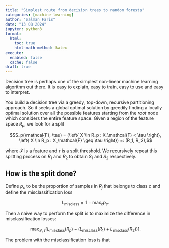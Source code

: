 ```yaml
---
title: "Simplest route from decision trees to random forests"
categories: [machine-learning]
author: "Salman Faris"
date: "13 08 2024"
jupyter: python3
format:
  html:
    toc: true
    html-math-method: katex
execute: 
  enabled: false
  cache: false
draft: true
---
```


Decision tree is perhaps one of the simplest non-linear machine learning algorithm out there. It is easy to explain, easy to train, easy to use and easy to interpret.

You build a decision tree via a greedy, top-down, recursive partitioning approach. So it seeks a global optimal solution by greedily finding a locally optimal solution over all the possible features starting from the _root_ node which considers the entire feature space. Given a region of the feature space $R_p$, we look for a split

$$S_p(\mathcal{F}, \tau) = (\left{ X \in R_p : X_\mathcal{F} < \tau \right}, \left{ X \in R_p : X_\mathcal{F} \geq \tau \right}) =: (R_1, R_2),$$

where $\mathcal{F}$ is a feature and $\tau$ is a split threshold. We recursively repeat this splitting process on $R_1$ and $R_2$ to obtain $S_1$ and $S_2$ respectively.

## How is the split done?

Define $p_c$ to be the proportion of samples in $R_j$ that belongs to class $c$ and define the misclassification loss

$$L_{\text{misclass}} = 1 - \max_{c} p_c.$$

Then a naive way to perform the split is to maximize the difference in misclassification losses:

$$\max_{\mathcal{F}, \tau} \left[ L_{\text{misclass}}(R_p) - (L_{\text{misclass}}(R_1) + L_{\text{misclass}}(R_2)) \right].$$

The problem with the misclassification loss is that 